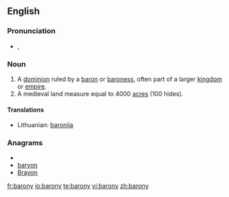 ==English==

===Pronunciation===
* {{a|UK}} {{IPA|/ˈbæ.ɹə.ni/}}, {{SAMPA|/"b{.r@.ni/}}

===Noun===
{{en-noun|baronies}}

# A [[dominion]] ruled by a [[baron]] or [[baroness]], often part of a larger [[kingdom]] or [[empire]].
# A medieval land measure equal to 4000 [[acre]]s (100 hides).
====Translations====

{{trans-top|a dominion ruled by a baron or baroness}}
*Lithuanian: [[baronija]] {{f}}
{{trans-mid}}
{{trans-bottom}}

===Anagrams===
* {{alphagram|abnory}}
* [[baryon#English|baryon]]
* [[Brayon#English|Brayon]]


[[fr:barony]]
[[io:barony]]
[[te:barony]]
[[vi:barony]]
[[zh:barony]]
